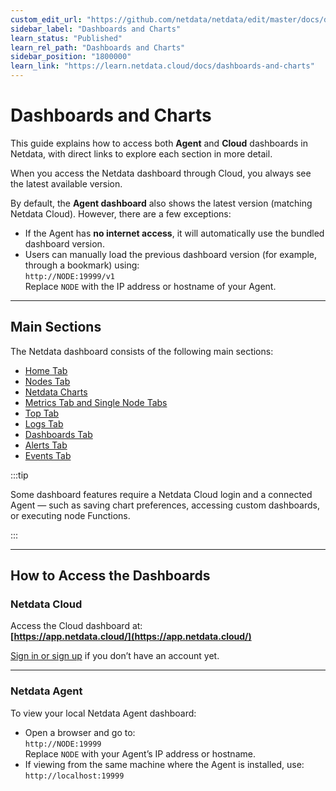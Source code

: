 ```yaml
---
custom_edit_url: "https://github.com/netdata/netdata/edit/master/docs/dashboards-and-charts/README.md"
sidebar_label: "Dashboards and Charts"
learn_status: "Published"
learn_rel_path: "Dashboards and Charts"
sidebar_position: "1800000"
learn_link: "https://learn.netdata.cloud/docs/dashboards-and-charts"
---
```


# Dashboards and Charts

This guide explains how to access both **Agent** and **Cloud** dashboards in Netdata, with direct links to explore each section in more detail.

When you access the Netdata dashboard through Cloud, you always see the latest available version.

By default, the **Agent dashboard** also shows the latest version (matching Netdata Cloud). However, there are a few exceptions:

- If the Agent has **no internet access**, it will automatically use the bundled dashboard version.
- Users can manually load the previous dashboard version (for example, through a bookmark) using:  
  `http://NODE:19999/v1`  
  Replace `NODE` with the IP address or hostname of your Agent.

---

## Main Sections

The Netdata dashboard consists of the following main sections:

- [Home Tab](/docs/dashboards-and-charts/tabs)
- [Nodes Tab](/docs/dashboards-and-charts/tabs/nodes)
- [Netdata Charts](/docs/dashboards-and-charts/charts)
- [Metrics Tab and Single Node Tabs](/docs/dashboards-and-charts/tabs/metrics)
- [Top Tab](/docs/dashboards-and-charts/tabs/top)
- [Logs Tab](/docs/dashboards-and-charts/tabs/logs)
- [Dashboards Tab](/docs/dashboards-and-charts/tabs/dashboards)
- [Alerts Tab](/docs/dashboards-and-charts/tabs/alerts)
- [Events Tab](/docs/dashboards-and-charts/tabs/events)

:::tip

Some dashboard features require a Netdata Cloud login and a connected Agent — such as saving chart preferences, accessing custom dashboards, or executing node Functions.

:::

---

## How to Access the Dashboards

### Netdata Cloud

Access the Cloud dashboard at:  
**[https://app.netdata.cloud/](https://app.netdata.cloud/)**

[Sign in or sign up](https://app.netdata.cloud/sign-in) if you don’t have an account yet.

---

### Netdata Agent

To view your local Netdata Agent dashboard:

- Open a browser and go to:  
  `http://NODE:19999`  
  Replace `NODE` with your Agent’s IP address or hostname.
- If viewing from the same machine where the Agent is installed, use:  
  `http://localhost:19999`
